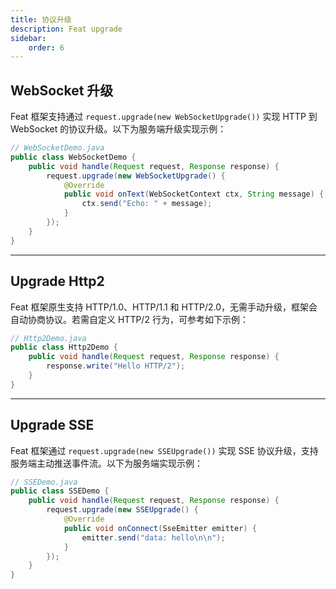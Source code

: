 ```yaml
---
title: 协议升级
description: Feat upgrade
sidebar:
    order: 6
---
```




<CheckAuthorize/>

## WebSocket 升级

Feat 框架支持通过 `request.upgrade(new WebSocketUpgrade())` 实现 HTTP 到 WebSocket 的协议升级。以下为服务端升级实现示例：

```java
// WebSocketDemo.java
public class WebSocketDemo {
    public void handle(Request request, Response response) {
        request.upgrade(new WebSocketUpgrade() {
            @Override
            public void onText(WebSocketContext ctx, String message) {
                ctx.send("Echo: " + message);
            }
        });
    }
}
```

---

## Upgrade Http2

Feat 框架原生支持 HTTP/1.0、HTTP/1.1 和 HTTP/2.0，无需手动升级，框架会自动协商协议。若需自定义 HTTP/2 行为，可参考如下示例：

```java
// Http2Demo.java
public class Http2Demo {
    public void handle(Request request, Response response) {
        response.write("Hello HTTP/2");
    }
}
```


---

## Upgrade SSE

Feat 框架通过 `request.upgrade(new SSEUpgrade())` 实现 SSE 协议升级，支持服务端主动推送事件流。以下为服务端实现示例：

```java
// SSEDemo.java
public class SSEDemo {
    public void handle(Request request, Response response) {
        request.upgrade(new SSEUpgrade() {
            @Override
            public void onConnect(SseEmitter emitter) {
                emitter.send("data: hello\n\n");
            }
        });
    }
}
```
